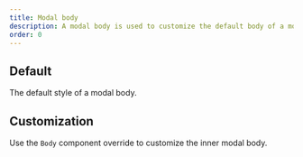 ```yaml
---
title: Modal body
description: A modal body is used to customize the default body of a modal dialog.
order: 0
---
```



## Default

The default style of a modal body.

<Example Component={ModalBodyDefault} packageName="@atlaskit/modal" />

## Customization

Use the `Body` component override to customize the inner modal body.

<Example Component={ModalBodyCustom} packageName="@atlaskit/modal" />
